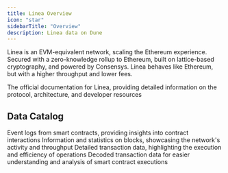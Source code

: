 ```yaml
---
title: Linea Overview
icon: "star"
sidebarTitle: "Overview"
description: Linea data on Dune
---
```


Linea is an EVM-equivalent network, scaling the Ethereum experience. Secured with a zero-knowledge rollup to Ethereum, built on lattice-based cryptography, and powered by Consensys. Linea behaves like Ethereum, but with a higher throughput and lower fees.


<CardGroup cols={1}>
  <Card title="Linea docs" icon="link" href= "https://https://docs.linea.build/">
    The official documentation for Linea, providing detailed information on the protocol, architecture, and developer resources
  </Card>
</CardGroup>

## Data Catalog

<CardGroup cols={2}>
  <Card title="Logs" icon="bolt" href="/data-catalog/evm/linea/raw/logs">
    Event logs from smart contracts, providing insights into contract interactions
  </Card>
  <Card title="Blocks" icon="cubes" href="/data-catalog/evm/linea/raw/blocks">
    Information and statistics on blocks, showcasing the network's activity and throughput
  </Card>
  <Card title="Transactions" icon="message-arrow-up" href="/data-catalog/evm/linea/raw/transactions">
    Detailed transaction data, highlighting the execution and efficiency of operations
  </Card>
  <Card title="Decoded" icon="file" href="/data-catalog/evm/linea/decoded/overview">
    Decoded transaction data for easier understanding and analysis of smart contract executions
  </Card>
</CardGroup>
